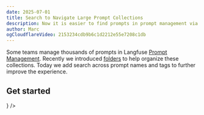```yaml
---
date: 2025-07-01
title: Search to Navigate Large Prompt Collections
description: Now it is easier to find prompts in prompt management via the new search bar
author: Marc
ogCloudflareVideo: 2153234cdb9b6c1d2212e55e7208c1db
---
```



<ChangelogHeader />

Some teams manage thousands of prompts in Langfuse [Prompt Management](/docs/prompts/get-started). Recently we introduced [folders](/docs/prompts/get-started#folders) to help organize these collections. Today we add search across prompt names and tags to further improve the experience.

## Get started


<Cards num={1}>
  <Card title="Prompt Management Documentation" href="/docs/prompt-management/get-started" icon={<Book />} />
</Cards>
